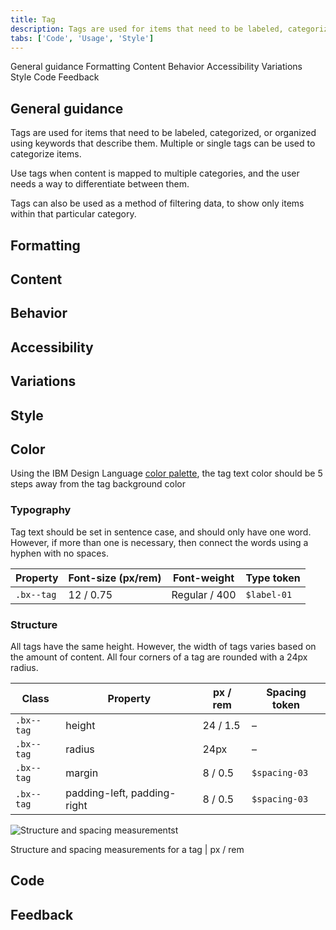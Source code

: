 ```yaml
---
title: Tag
description: Tags are used for items that need to be labeled, categorized, or organized using keywords that describe them.
tabs: ['Code', 'Usage', 'Style']
---
```


<AnchorLinks>

<AnchorLink>General guidance</AnchorLink>
<AnchorLink>Formatting</AnchorLink>
<AnchorLink>Content</AnchorLink>
<AnchorLink>Behavior</AnchorLink>
<AnchorLink>Accessibility</AnchorLink>
<AnchorLink>Variations</AnchorLink>
<AnchorLink>Style</AnchorLink>
<AnchorLink>Code</AnchorLink>
<AnchorLink>Feedback</AnchorLink>

</AnchorLinks>

## General guidance

Tags are used for items that need to be labeled, categorized, or organized using keywords that describe them. Multiple or single tags can be used to categorize items.

Use tags when content is mapped to multiple categories, and the user needs a way to differentiate between them.

Tags can also be used as a method of filtering data, to show only items within that particular category.

<ComponentCode
  name="Tag"
  component="tag"
  variation="tag"
  hasReactVersion="tag--default"
  hasVueVersion="tag--default"
  hasAngularVersion="?path=/story/tag--basic"
  codepen="zXqoLz"></ComponentCode>

## Formatting

## Content 

## Behavior

## Accessibility

## Variations 

## Style

## Color

Using the IBM Design Language [color palette](https://www.ibm.com/design/language/elements/color), the tag text color should be 5 steps away from the tag background color

### Typography

Tag text should be set in sentence case, and should only have one word. However, if more than one is necessary, then connect the words using a hyphen with no spaces.

| Property   | Font-size (px/rem) | Font-weight   | Type token  |
| ---------- | ------------------ | ------------- | ----------- |
| `.bx--tag` | 12 / 0.75          | Regular / 400 | `$label-01` |

### Structure

All tags have the same height. However, the width of tags varies based on the amount of content. All four corners of a tag are rounded with a 24px radius.

| Class      | Property                    | px / rem | Spacing token |
| ---------- | --------------------------- | -------- | ------------- |
| `.bx--tag` | height                      | 24 / 1.5 | –             |
| `.bx--tag` | radius                      | 24px     | –             |
| `.bx--tag` | margin                      | 8 / 0.5  | `$spacing-03` |
| `.bx--tag` | padding-left, padding-right | 8 / 0.5  | `$spacing-03` |

<div className="image--fixed">

![Structure and spacing measurementst](images/tag-style-1.png)

</div>

<Caption>Structure and spacing measurements for a tag | px / rem</Caption>

## Code

<ComponentDocs component="tag"></ComponentDocs>

## Feedback
